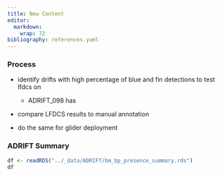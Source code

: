 ```yaml
---
title: New Content
editor: 
  markdown: 
    wrap: 72
bibliography: references.yaml
---
```


### Process

-   identify drifts with high percentage of blue and fin detections to
    test lfdcs on

    -   ADRIFT_098 has

-   compare LFDCS results to manual annotation

-   do the same for glider deployment

### ADRIFT Summary

```r
df <- readRDS("../_data/ADRIFT/bm_bp_presence_summary.rds")
df
```
